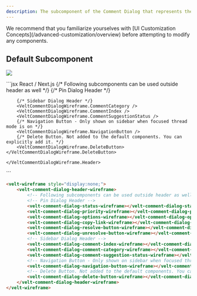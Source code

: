 ```yaml
---
description: The subcomponent of the Comment Dialog that represents the Header.
---
```


<Note>
We recommend that you familiarize yourselves with [UI Customization Concepts](/advanced-customization/overview) before attempting to modify any components.
</Note>


## Default Subcomponent

![](/images/customization/velt-comment-dialog-sub-4.png)

<RequestExample>
```jsx React / Next.js
<VeltWireframe>
    <VeltCommentDialogWireframe.Header>
        {/* Following subcomponents can be used outside header as well */}
        {/* Pin Dialog Header */}
        <VeltCommentDialogWireframe.Status />
        <VeltCommentDialogWireframe.Priority />
        <VeltCommentDialogWireframe.Options />
        <VeltCommentDialogWireframe.ResolveButton />
        <VeltCommentDialogWireframe.UnresolveButton />
        <VeltCommentDialogWireframe.CopyLink />

        {/* Sidebar Dialog Header */}
        <VeltCommentDialogWireframe.CommentCategory />
        <VeltCommentDialogWireframe.CommentIndex />
        <VeltCommentDialogWireframe.CommentSuggestionStatus />
        {/* Navigation Button - Only shown on sidebar when focused thread mode is on */}
        <VeltCommentDialogWireframe.NavigationButton />
        {/* Delete Button. Not added to the default components. You can explicitly add it. */}
        <VeltCommentDialogWireframe.DeleteButton></VeltCommentDialogWireframe.DeleteButton>

    </VeltCommentDialogWireframe.Header>
</VeltWireframe>
```


```HTML HTML
<velt-wireframe style="display:none;">
    <velt-comment-dialog-header-wireframe>
        <!-- Following subcomponents can be used outside header as well -->
        <!-- Pin Dialog Header -->
        <velt-comment-dialog-status-wireframe></velt-comment-dialog-status-wireframe>
        <velt-comment-dialog-priority-wireframe></velt-comment-dialog-priority-wireframe>
        <velt-comment-dialog-options-wireframe></velt-comment-dialog-options-wireframe>
        <velt-comment-dialog-copy-link-wireframe></velt-comment-dialog-copy-link-wireframe>
        <velt-comment-dialog-resolve-button-wireframe></velt-comment-dialog-resolve-button-wireframe>
        <velt-comment-dialog-unresolve-button-wireframe></velt-comment-dialog-unresolve-button-wireframe>
        <!-- Sidebar Dialog Header -->
        <velt-comment-dialog-comment-index-wireframe></velt-comment-dialog-comment-index-wireframe>
        <velt-comment-dialog-comment-category-wireframe></velt-comment-dialog-comment-category-wireframe>
        <velt-comment-dialog-comment-suggestion-status-wireframe></velt-comment-dialog-comment-suggestion-status-wireframe>
        <!-- Navigation Button - Only shown on sidebar when focused thread mode is on -->
        <velt-comment-dialog-navigation-button-wireframe></velt-comment-dialog-navigation-button-wireframe>
        <!-- Delete Button. Not added to the default components. You can explicitly add it. -->
        <velt-comment-dialog-delete-button-wireframe></velt-comment-dialog-delete-button-wireframe>
    </velt-comment-dialog-header-wireframe>
</velt-wireframe>
```
</RequestExample>
